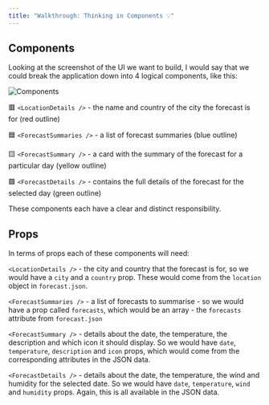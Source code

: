 ```yaml
---
title: "Walkthrough: Thinking in Components 💡"
---
```


## Components
Looking at the screenshot of the UI we want to build, I would say that we could break the application down into 4 logical components, like this:

![Components](https://s3.eu-west-2.amazonaws.com/mcrcodes/weather/annotated-app.png)

🟥 `<LocationDetails />` - the name and country of the city the forecast is for (red outline)

🟦 `<ForecastSummaries />` - a list of forecast summaries (blue outline)

🟨 `<ForecastSummary />` - a card with the summary of the forecast for a particular day (yellow outline)

🟩 `<ForecastDetails />` - contains the full details of the forecast for the selected day (green outline)

These components each have a clear and distinct responsibility.

## Props
In terms of props each of these components will need:

`<LocationDetails />` - the city and country that the forecast is for, so we would have a `city` and a `country` prop. These would come from the `location` object in `forecast.json`.

`<ForecastSummaries />` - a list of forecasts to summarise - so we would have a prop called `forecasts`, which would be an array - the `forecasts` attribute from `forecast.json`

`<ForecastSummary />` - details about the date, the temperature, the description and which icon it should display. So we would have `date`, `temperature`, `description` and `icon` props, which would come from the corresponding attributes in the JSON data.

`<ForecastDetails />` - details about the date, the temperature, the wind and humidity for the selected date. So we would have `date`, `temperature`, `wind` and `humidity` props. Again, this is all available in the JSON data.